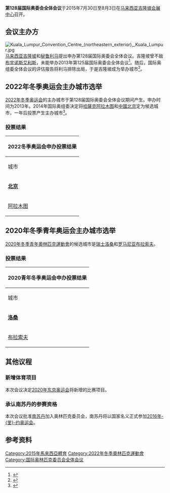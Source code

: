 '''第128届国际奥委会全体会议'''于2015年7月30日至8月3日在[[马来西亚|马来西亚]][[吉隆坡会展中心|吉隆坡会展中心]]召开。

== 会议主办方 ==
[[File:Kuala_Lumpur_Convention_Centre_(northeastern_exterior),_Kuala_Lumpur.jpg|right]]
[[马来西亚|马来西亚]][[吉隆坡|吉隆坡]]和[[秘鲁|秘鲁]][[利马|利马]]提出申办第128届国际奥委会全体会议。吉隆坡曾不敌[[布宜诺斯艾利斯|布宜诺斯艾利斯]]，未能举办2013年第125届国际奥委会全体会议<ref>{{Cite web |url=http://en.olympic.cn/news/olympic_news/2011-08-24/2157422.html |title=OCM to bid for 127th IOC Session |access-date=2015-08-06 |archive-date=2020-02-21 |archive-url=https://web.archive.org/web/20200221045913/http://en.olympic.cn/news/olympic_news/2011-08-24/2157422.html |dead-url=no }}</ref>。随后，国际奥组委全体会议的评估报告将利马排除出局，于是吉隆坡成为举办城市<ref>{{Cite web|title=Around The Rings|url=https://www.infobae.com/aroundtherings/|access-date=2022-03-07|work=infobae|language=es-ES|archive-date=2022-03-24|archive-url=https://web.archive.org/web/20220324165542/https://www.infobae.com/aroundtherings/|dead-url=no}}</ref>。

== 2022年冬季奥运会主办城市选举 ==
[[2022年冬季奥林匹克运动会|2022年冬季奥运会]]的主办城市于第128届国际奥委会全体会议期间产生。申办时间为2013年。2014年国际奥组委决定将[[哈萨克斯坦|哈薩克]][[阿拉木图|阿拉木图]]和[[中华人民共和国|中國]][[北京市|北京]]定为候选城市，一年后投票产生主办城市<ref>{{cite web|title=Finner du ikke det du leter etter?|url=http://www.idrett.no/nyheter/Documents/CI%20-%202022%20Timelines%20-%20First%20Information%20to%20all%20NOCS%20-%202012-10-03%20-%20eng.pdf|accessdate=2015-07-26|author=MENY|date=|publisher=Idrett.no|archiveurl=https://web.archive.org/web/20131109204937/http://www.idrett.no/nyheter/Documents/CI%20-%202022%20Timelines%20-%20First%20Information%20to%20all%20NOCS%20-%202012-10-03%20-%20eng.pdf|archivedate=2013-11-09|deadurl=yes}}</ref>。

=== 投票结果 ===
{| class="wikitable" id="cx55" data-source="55" data-cx-weight="56" contenteditable="true"

! colspan="3" id="58" | 2022冬季奥运会申办投票结果
|- id="60"
! id="61" | 城市
! id="63" | 国家
! id="65" |<span style="background-color: rgb(254, 252, 224);">票数</span>
|- id="67"
| id="68" |'''[[北京|北京]]'''
| id="71" |'''{{CHN}}'''
| align="center" id="74" |'''44'''
|- id="76"
| id="77" |[[阿拉木图|阿拉木图]]
| id="80" |{{KAZ}}
| align="center" id="83" |40
|}

== 2020年冬季青年奥运会主办城市选举 ==
[[2020年冬季青年奧林匹克運動會|2020年冬季青年奧林匹克運動會]]的候选城市是[[瑞士|瑞士]][[洛桑|洛桑]]和[[罗马尼亚|罗马尼亚]][[布拉索夫|布拉索夫]]。

=== 投票结果 ===
{| class="wikitable" id="cx97" data-source="97" data-cx-weight="59" contenteditable="true"

! colspan="3" id="100" | 2020青年冬季奥运会申办投票结果
|- id="102"
! id="103" | 城市
! id="105" | 国家
! id="107" | 票数
|- id="109"
| id="110" |'''[[洛桑|洛桑]]'''
| id="113" |'''{{SWI}}'''
| align="center" id="116" |'''71'''
|- id="118"
| id="119" |[[布拉索夫|布拉索夫]]
| id="122" |{{ROU}}
| align="center" id="125" |10
|}

== 其他议程 ==

=== 新增体育项目 ===
本次会议决定[[2020年夏季奥林匹克运动会|2020年东京奥运会]]将新增的比赛项目。

=== 承认南苏丹的参赛资格 ===
本次会议批准[[南苏丹|南苏丹]]加入奥林匹克委员会，南苏丹将以国家名义正式参加[[2016年夏季奧林匹克運動會|2016年-{里}-约奥运会]]。

== 参考资料 ==
{{Reflist}}

[[Category:2015年馬來西亞體育|Category:2015年馬來西亞體育]]
[[Category:2022年冬季奧林匹克運動會|Category:2022年冬季奧林匹克運動會]]
[[Category:国际奥林匹克委员会全体会议|Category:国际奥林匹克委员会全体会议]]